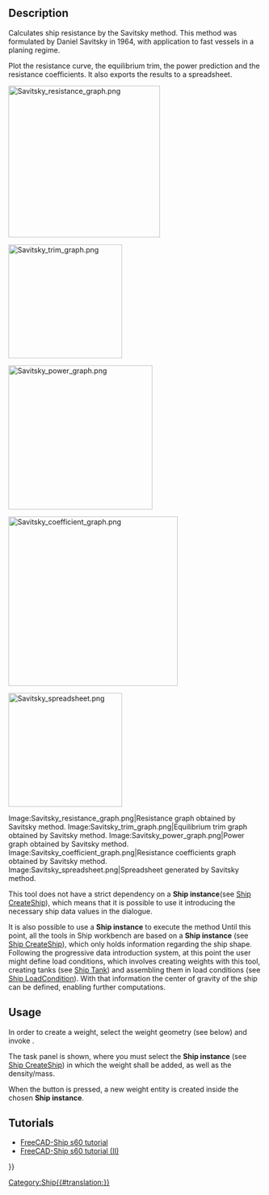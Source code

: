 <languages/>
<translate>

<!--T:5-->
{{Docnav
|[[Holtrop prediction|Resistance Holtrop Prediction]]
|
|[[Ship_Workbench|Ship]]
|IconL=Resistance_Holtrop.svg
|IconR=
|IconC=Workbench_Ship.svg
}}

<!--T:1-->
{{GuiCommand
|Name=Savitsky prediction
|MenuLocation=Resistance → Resistance Savitsky prediction
|Workbenches=[[Ship_Workbench|Ship]]
|Shortcut=
|SeeAlso=
}}

== Description == <!--T:9-->

<!--T:10-->
Calculates ship resistance by the Savitsky method. This method was formulated by Daniel Savitsky in 1964, with application to fast vessels in a planing regime.

<!--T:11-->
Plot the resistance curve, the equilibrium trim, the power prediction and the resistance coefficients. It also exports the results to a spreadsheet.

</translate>
[[Image:Savitsky_resistance_graph.png|300px]]
<translate>
<!--T:12-->
{{Caption|Resistance graph obtained by Savitsky method.}}

</translate>
[[Image:Savitsky_trim_graph.png|225px]]
<translate>
<!--T:13-->
{{Caption|Equilibrium trim graph obtained by Savitsky method.}}

</translate>
[[Image:Savitsky_power_graph.png|285px]]
<translate>
<!--T:14-->
{{Caption|Power graph obtained by Savitsky method.}}

</translate>
[[Image:Savitsky_coefficient_graph.png|335px]]
<translate>
<!--T:15-->
{{Caption|Resistance coefficients graph obtained by Savitsky method.}}

</translate>
[[Image:Savitsky_spreadsheet.png|225px]]
<translate>
<!--T:16-->
{{Caption|Spreadsheet generated by Savitsky method.}}

<gallery widths="300px,225px,285px,335px,225px">
Image:Savitsky_resistance_graph.png|Resistance graph obtained by Savitsky method.
Image:Savitsky_trim_graph.png|Equilibrium trim graph obtained by Savitsky method.
Image:Savitsky_power_graph.png|Power graph obtained by Savitsky method.
Image:Savitsky_coefficient_graph.png|Resistance coefficients graph obtained by Savitsky method.
Image:Savitsky_spreadsheet.png|Spreadsheet generated by Savitsky method.
</gallery>


<!--T:17-->
This tool does not have a strict dependency on a '''Ship instance'''(see [[Ship_CreateShip|Ship CreateShip]]), which means that it is possible to use it introducing the necessary ship data values in the dialogue.

<!--T:18-->
It is also possible to use a '''Ship instance''' to execute the method
Until this point, all the tools in Ship workbench are based on a '''Ship instance''' (see [[Ship_CreateShip|Ship CreateShip]]), which only holds information regarding the ship shape. Following the progressive data introduction system, at this point the user might define load conditions, which involves creating weights with this tool, creating tanks (see [[Ship_Tank|Ship Tank]]) and assembling them in load conditions (see [[Ship_LoadCondition|Ship LoadCondition]]). With that information the center of gravity of the ship can be defined, enabling further computations.

== Usage == <!--T:19-->

<!--T:20-->
In order to create a weight, select the weight geometry (see below) and invoke {{MenuCommand|Weights → [[Image:Ship_Weight.svg|16px]] Create a new ship weight}}.

<!--T:21-->
The task panel is shown, where you must select the '''Ship instance''' (see [[Ship_CreateShip|Ship CreateShip]]) in which the weight shall be added, as well as the density/mass.

<!--T:22-->
When the {{Button|Accept}} button is pressed, a new weight entity is created inside the chosen '''Ship instance'''.

==Tutorials== <!--T:3-->

<!--T:4-->
* [[FreeCAD-Ship_s60_tutorial|FreeCAD-Ship s60 tutorial ]]
* [[FreeCAD-Ship_s60_tutorial_(II)|FreeCAD-Ship s60 tutorial (II)]]


<!--T:6-->
{{Docnav
|[[Holtrop prediction|Resistance Holtrop Prediction]]
|
|[[Ship_Workbench|Ship]]
|IconL=Resistance_Holtrop.svg
|IconR=
|IconC=Workbench_Ship.svg
}}


</translate>
{{Userdocnavi{{#translation:}}}}
[[Category:Ship{{#translation:}}]]